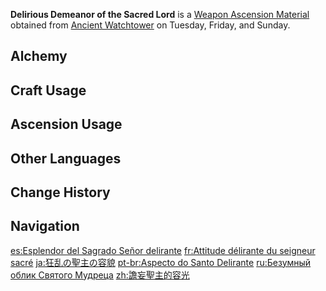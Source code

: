 {{Item Infobox
|id          = 114067
|image       = Item Delirious Demeanor of the Sacred Lord.png
|type        = Weapon Ascension Materials
|group       = 
|invCategory = Character Development Items
|quality     = 4
|description = It was in that era that the [[Xbalanque|first human]] to ascend arose from the throne to enter the [[Sacred Flame]], while the mortal world awaited the arrival of their successor.<br>It was also the era that the mastermind took up the reins of all authority in their stead.<br>Unfortunately, this self-proclaimed [[Sacred Lord]], this usurper who believed that the god he had loved and shed golden tears for should forever remain the one and only &mdash; overstepped his authority. Placing selfish desire above the commandments left by that revered god, he established a [[Ochkanatlan (Civilization)|city]] in which the heavens and the earth were separated from one another.
|day1        = Tuesday
|day2        = Friday
|day3        = Sunday
|source1     = Ancient Watchtower
|source2     = 
}}
'''Delirious Demeanor of the Sacred Lord''' is a [[Weapon Ascension Material]] obtained from [[Ancient Watchtower]] on Tuesday, Friday, and Sunday.

==Alchemy==
{{Recipe
|type = Crafting
|Delirious Desolation of the Sacred Lord = 3
|Mora = 350
|sort = Delirious Desolation of the Sacred Lord;Mora
}}

==Craft Usage==
{{Craft Usage}}

==Ascension Usage==
{{Ascension Usage}}

==Other Languages==
{{Other Languages
|en       = Delirious Demeanor of the Sacred Lord
|zhs      = 谵妄圣主的容光
|zhs_rm   = 
|zht      = 譫妄聖主的容光
|zht_rm   = 
|zh_tl    = 
|ja       = 狂乱の聖主の容貌
|ja_rm    = Kyouran no Seishu no Youbou{{Assumed}}
|ja_tl    = 
|ko       = 실성한 왕의 용모
|ko_tl    = 
|es       = Esplendor del Sagrado Señor delirante
|es_tl    = Splendor of the Delirious Sacred Lord
|fr       = Attitude délirante du seigneur sacré
|fr_tl    = Delirious Attitude of the Sacred Lord
|ru       = Безумный облик Святого Мудреца
|ru_tl    = Mad Appearance of the Sacred Sage
|th       = Delirious Demeanor of the Sacred Lord
|vi       = Phong Thái Của Thánh Chủ Mê Sảng
|vi_tl    = 
|de       = Glanz des wahnsinnigen Fürsten
|de_tl    = Radiance of the Mad Prince
|id       = Delirious Demeanor of the Sacred Lord
|pt       = Aspecto do Santo Delirante
|pt_tl    = 
|tr       = Kutsal Lordun Hezeyanlı Sureti
|tr_tl    = 
|it       = Aspetto delirante del Sacro Signore
|it_tl    = 
}}

==Change History==
{{Change History|5.0}}

==Navigation==
{{Development Item Navbox|Weapon Materials}}

[[es:Esplendor del Sagrado Señor delirante]]
[[fr:Attitude délirante du seigneur sacré]]
[[ja:狂乱の聖主の容貌]]
[[pt-br:Aspecto do Santo Delirante]]
[[ru:Безумный облик Святого Мудреца]]
[[zh:譫妄聖主的容光]]